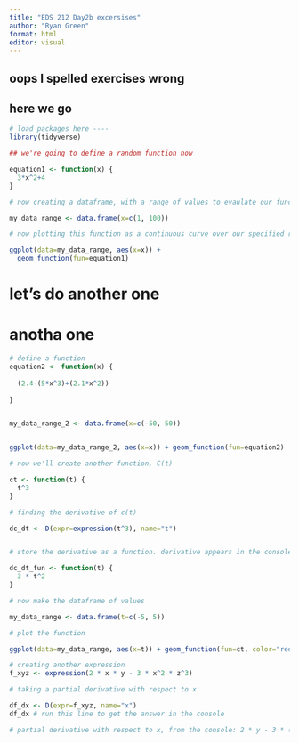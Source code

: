 ```yaml
---
title: "EDS 212 Day2b excersises"
author: "Ryan Green"
format: html
editor: visual
---
```


## oops I spelled exercises wrong

## here we go

```r
# load packages here ----
library(tidyverse)

## we're going to define a random function now

equation1 <- function(x) {
  3*x^2+4
}

# now creating a dataframe, with a range of values to evaulate our function across

my_data_range <- data.frame(x=c(1, 100))

# now plotting this function as a continuous curve over our specified range of values in our dataframe

ggplot(data=my_data_range, aes(x=x)) + 
  geom_function(fun=equation1)


```

# let's do another one
# anotha one

```r
# define a function
equation2 <- function(x) {
  
  (2.4-(5*x^3)+(2.1*x^2))
  
}


my_data_range_2 <- data.frame(x=c(-50, 50))


ggplot(data=my_data_range_2, aes(x=x)) + geom_function(fun=equation2)
```

```r
# now we'll create another function, C(t)

ct <- function(t) {
  t^3
}

# finding the derivative of c(t)

dc_dt <- D(expr=expression(t^3), name="t")


# store the derivative as a function. derivative appears in the console

dc_dt_fun <- function(t) {
  3 * t^2
}

# now make the dataframe of values

my_data_range <- data.frame(t=c(-5, 5))

# plot the function

ggplot(data=my_data_range, aes(x=t)) + geom_function(fun=ct, color="red") + geom_function(fun=dc_dt_fun, color="blue")


```

```r
# creating another expression
f_xyz <- expression(2 * x * y - 3 * x^2 * z^3)

# taking a partial derivative with respect to x

df_dx <- D(expr=f_xyz, name="x")
df_dx # run this line to get the answer in the console

# partial derivative with respect to x, from the console: 2 * y - 3 * (2 * x) * z^3


```







